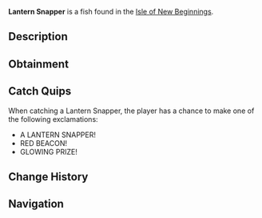 {{FishInfobox
|image          = Lantern Snapper.png
|rarity         = Legendary
|sea            = Second Sea
|location       = [[Isle of New Beginnings]]
|sublocation    = 
|sources        = Fishing Rod
|radar_location = 
|prog_speed     = -60
|xp             = 660
|weather        = Clear
|time           = Night
|season         = Summer
|bait           = Crystal Bananas
|base_weight    = 90
|base_value     = 1386
|weight_range   = 57
|base_chance    = 30
|base_resil     = 28
}}
'''Lantern Snapper''' is a {{Rarity|Legendary}} fish found in the [[Isle of New Beginnings]].

== Description ==
{{Description|A tiny red fish glowing like a lantern, illuminating the reef’s shadows.|Bestiary Entry}}

== Obtainment ==
{{Description|Its light dances in the warm twilight glow.|Bestiary Hint}}
{{Fish Availability|
Isle of New Beginnings
|top_rods      = 
Steady Rod\173464.38\236281.66;
Krampus's Rod\160753.79\247240.12;
Magma Rod\159764.59\250711.78;
Plastic Rod\154265.03\209649.92;
Frostfire Rod\140732.94\191697.06;
Firefly Rod\102619.33\295397.48;
Astralhook Rod\135015.75\258139.74;
Fischer's Rod\116359.85\223040.02;
Fast Rod\113154.18\218478.44;
Buddy Bond Rod\94795.86\222031.25;
Free Spirit Rod\138484.73\189256.46;
Verdant Shear Rod\103711.9\174588.72;
Trident Rod\101711.6\131514.44;
Blazebringer Rod\101410.08\167649.86;
Ethereal Prism Rod\70980.78\116322.53;
Seraphic Rod\70842.77\119256.8;
No-Life Rod\69018.9\119054.37;
Challenger's Rod\66113.72\114178.58;
Rod Of The Forgotten Fang\65783.25\111083.8;
Rod Of The Exalted One\65469.19\108877.97;
Rod Of The Depths\63543.99\108323.01;
Depthseeker Rod\62050.92\108352.72;
Volcanic Rod\61466.45\107592.55;
Avalanche Rod\61079.65\106417.78;
Zeus Rod\60902.42\106605.26
|recommended   = Free Spirit Rod
}}

== Catch Quips ==
When catching a Lantern Snapper, the player has a chance to make one of the following exclamations:
* A LANTERN SNAPPER!
* RED BEACON!
* GLOWING PRIZE!

== Change History ==
{{Change History|{{subst:Current Version}}}}

== Navigation ==
{{Fish Navbox|Isle of New Beginnings}}